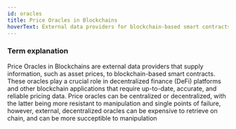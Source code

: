 ```yaml
---
id: oracles
title: Price Oracles in Blockchains
hoverText: External data providers for blockchain-based smart contracts
---
```


### Term explanation

Price Oracles in Blockchains are external data providers that supply information, such as asset prices, to blockchain-based smart contracts. These oracles play a crucial role in decentralized finance (DeFi) platforms and other blockchain applications that require up-to-date, accurate, and reliable pricing data. Price oracles can be centralized or decentralized, with the latter being more resistant to manipulation and single points of failure, however, external, decentralized oracles can be expensive to retrieve on chain, and can be more succeptible to manipulation 